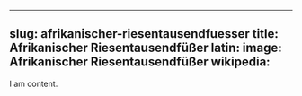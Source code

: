 
---
slug: afrikanischer-riesentausendfuesser
title: Afrikanischer Riesentausendfüßer
latin:
image: Afrikanischer Riesentausendfüßer
wikipedia: 
---

I am content.
